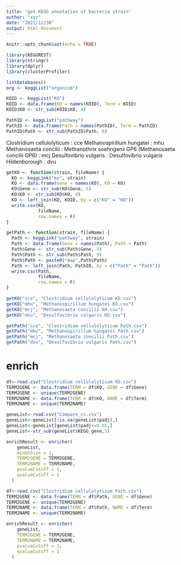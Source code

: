 ```yaml
---
title: "get KEGG annotation of bacteria strain"
author: "xyz"
date: "2021/12/30"
output: html_document
---
```


```r
knitr::opts_chunk$set(echo = TRUE)
```

```r
library(KEGGREST)
library(stringr)
library(dplyr)
library(clusterProfiler)
```

```r
listDatabases()
org <- keggList("organism")

KOID <- keggList("KO")
KOID <- data.frame(KO = names(KOID), Term = KOID)
KOID$KO <- str_sub(KOID$KO, 4)

PathID <- keggList("pathway")
PathID <- data.frame(Path = names(PathID), Term = PathID)
PathID$Path <- str_sub(PathID$Path, 6)
```

Clostridium cellulolyticum : cce
Methanospirillum hungatei : mhu
Methanosaeta concilii : Methanothrix soehngenii GP6 (Methanosaeta concilii GP6) : mcj
Desulfovibrio vulgaris : Desulfovibrio vulgaris Hildenborough : dvu

```r
getKO <- function(strain, fileName) {
  KO <- keggLink("ko", strain)
  KO <- data.frame(Gene = names(KO), KO = KO)
  KO$Gene <- str_sub(KO$Gene, 5)
  KO$KO <- str_sub(KO$KO, 4)
  KO <- left_join(KO, KOID, by = c("KO" = "KO"))
  write.csv(KO,
            fileName,
            row.names = F)
}

getPath <- function(strain, fileName) {
  Path <- keggLink("pathway", strain)
  Path <- data.frame(Gene = names(Path), Path = Path)
  Path$Gene <- str_sub(Path$Gene, 5)
  Path$Path <- str_sub(Path$Path, 9)
  Path$Path <- paste0("map",Path$Path)
  Path <- left_join(Path, PathID, by = c("Path" = "Path"))
  write.csv(Path,
            fileName,
            row.names = F)
}

getKO("cce", "Clostridium cellulolyticum KO.csv")
getKO("mhu", "Methanospirillum hungatei KO.csv")
getKO("mcj", "Methanosaeta concilii KO.csv")
getKO("dvu", "Desulfovibrio vulgaris KO.csv")

getPath("cce", "Clostridium cellulolyticum Path.csv")
getPath("mhu", "Methanospirillum hungatei Path.csv")
getPath("mcj", "Methanosaeta concilii Path.csv")
getPath("dvu", "Desulfovibrio vulgaris Path.csv")
```

# enrich

```r
df<-read.csv("Clostridium cellulolyticum KO.csv")
TERM2GENE <- data.frame(TERM = df$KO, GENE = df$Gene)
TERM2GENE <- unique(TERM2GENE)
TERM2NAME <- data.frame(TERM = df$KO, NAME = df$Term)
TERM2NAME <- unique(TERM2NAME)

geneList<-read.csv("Compare_cc.csv")
geneList<-geneList[!is.na(geneList$padj),]
geneList<-geneList[geneList$padj<=0.05,]
geneList<-str_sub(geneList$KEGG_gene,5) 

enrichResult <- enricher(
    geneList,
    minGSSize = 1,
    TERM2GENE = TERM2GENE,
    TERM2NAME = TERM2NAME,
    pvalueCutoff = 1,
    qvalueCutoff = 1
  )

df<-read.csv("Clostridium cellulolyticum Path.csv")
TERM2GENE <- data.frame(TERM = df$Path, GENE = df$Gene)
TERM2GENE <- unique(TERM2GENE)
TERM2NAME <- data.frame(TERM = df$Path, NAME = df$Term)
TERM2NAME <- unique(TERM2NAME)

enrichResult <- enricher(
    geneList,
    TERM2GENE = TERM2GENE,
    TERM2NAME = TERM2NAME,
    pvalueCutoff = 1,
    qvalueCutoff = 1
  )
```

